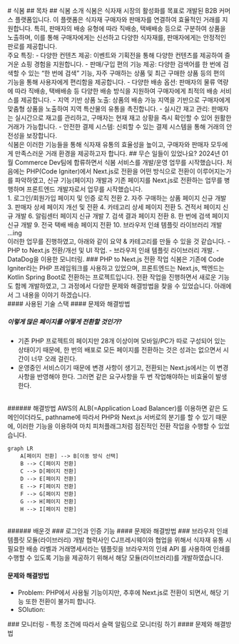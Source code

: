 
<Page>
# 식봄
</Page>

<Page>
## 목차

</Page>

<Page>
## 식봄 소개
 식봄은 식자재 시장의 활성화를 목표로 개발된 B2B 커머스 플랫폼입니다. 이 플랫폼은 식자재 구매자와 판매자를 연결하여 효율적인 거래를 지원합니다. 특히, 판매자의 배송 유형에 따라 직배송, 택배배송 등으로 구분하여 상품을 노출하며, 이를 통해 구매자에게는 신선하고 다양한 식자재를, 판매자에게는 안정적인 판로를 제공합니다.
<br />
주요 특징:
- 다양한 컨텐츠 제공: 이벤트와 기획전을 통해 다양한 컨텐츠를 제공하여 즐거운 쇼핑 경험을 지원합니다.
- 판매/구입 편의 기능 제공: 다양한 검색어를 한 번에 검색할 수 있는 “한 번에 검색” 기능, 자주 구매하는 상품 및 최근 구매한 상품 등의 편의 기능을 통해 사용자에게 편리함을 제공합니다.
- 다양한 배송 옵션: 판매자의 물류 역량에 따라 직배송, 택배배송 등 다양한 배송 방식을 지원하여 구매자에게 최적의 배송 서비스를 제공합니다.
- 지역 기반 상품 노출: 상품의 배송 가능 지역을 기반으로 구매자에게 맞춤형 상품을 노출하여 지역 특산물의 유통을 촉진합니다.
- 실시간 재고 관리: 판매자는 실시간으로 재고를 관리하고, 구매자는 현재 재고 상황을 즉시 확인할 수 있어 원활한 거래가 가능합니다.
- 안전한 결제 시스템: 신뢰할 수 있는 결제 시스템을 통해 거래의 안전성을 보장합니다.
<br />
식봄은 이러한 기능들을 통해 식자재 유통의 효율성을 높이고, 구매자와 판매자 모두에게 만족스러운 거래 환경을 제공하고자 합니다.

</Page>

<Page>
## 무슨 일들이 있었나요?
2024년 01월 Commerce Dev팀에 합류하면서 식봄 서비스를 개발/운영 업무를 시작했습니다.
처음에는 PHP(Code Igniter)에서 Next.js로 전환을 어떤 방식으로 전환이 이루어지는가를 파악하였고, 
신규 기능(페이지) 개발과 기존 페이지를 Next.js로 전환하는 업무를 병행하며 프론트엔드 개발자로서 업무를 시작했습니다.
<br />
1. 로그인/회원가입 페이지 및 인증 로직 전환
2. 자주 구매하는 상품 페이지 신규 개발
3. 판매자 상세 페이지 개선 및 전환
4. 카테고리 상세 페이지 전환
5. 견적서 페이지 신규 개발
6. 알림센터 페이지 신규 개발
7. 검색 결과 페이지 전환
8. 한 번에 검색 페이지 신규 개발
9. 전국 택배 배송 페이지 전환
10. 브라우저 인쇄 템플릿 라이브러리 개발     
...ing
<br />
이러한 업무를 진행하였고, 아래와 같이 요약 & 카테고리를 만들 수 있을 것 같습니다.
- PHP to Next.js 전환/개선 및 UI 작업.
- 브라우저 인쇄 템플릿 라이브러리 개발.
- DataDog을 이용한 모니터링.

</Page>

<Page>
### PHP to Next.js 전환 작업
식봄은 기존에 Code Igniter라는 PHP 프레임워크를 사용하고 있었으며, 프론트엔드는 Next.js, 백엔드는 Kotlin Spring Boot로 전환하는 프로젝트입니다.
전환 작업을 진행하면서 새로운 기능도 함께 개발하였고, 그 과정에서 다양한 문제와 해결방법을 찾을 수 있었습니다. 아래에서 그 내용을 이야기 하겠습니다.
<br />
#### 사용된 기술 스택

</Page>

<Page>
#### 문제와 해결방법

##### 이렇게 많은 페이지를 어떻게 전환할 것인가?
- 기존 PHP 프로젝트의 페이지만 28개 이상이며 모바일/PC가 따로 구성되어 있는 상태이기 때문에,
     한 번의 배포로 모든 페이지를 전환하는 것은 성과는 없으면서 시간이 너무 오래 걸린다.
- 운영중인 서비스이기 때문에 변경 사항이 생기고, 전환되는 Next.js에서는 이 변경 사항을 반영해야 한다. 
    그러면 같은 요구사항을 두 번 작업해야하는 비효율이 발생한다.
<br />
###### 해결방법
AWS의 ALB(=Application Load Balancer)를 이용하면 같은 도메인이더라도, pathname에 따라서 PHP와 Next.js 서버로의 분기를 할 수 있기 때문에,
 이러한 기능을 이용하여 마치 피처플래그처럼 점진적인 전환 작업을 수행할 수 있었습니다.

```mermaid
graph LR
    A[페이지 전환] --> B[이동 방식 선택]
    B --> C[페이지 전환]
    C --> D[페이지 전환]
    D --> E[페이지 전환]
    E --> F[페이지 전환]
    F --> G[페이지 전환]
    G --> H[페이지 전환]
    H --> I[페이지 전환]
```

<br />
###### 배운것
</Page>




<Page>
### 로그인과 인증 기능
#### 문제와 해결방법

</Page>

<Page>
### 브라우저 인쇄 템플릿 모듈(라이브러리) 개발
협력사인 CJ프레시웨이와 협업을 위해서 식자재 유통 시 필요한 배송 라벨과 거래명세서라는 템플릿을 브라우저의 인쇄 API 를 사용하여 인쇄를 수행할 수 있도록 기능을 제공하기 위해서 해당 모듈(라이브러리)를 개발하였습니다.

#### 문제와 해결방법 
- Problem: PHP에서 사용될 기능이지만, 추후에 Next.js로 전환이 되면서, 해당 기능 또한 전환이 불가피 합니다.
- SOlution: 

</Page>

<Page>
### 모니터링
- 특정 조건에 따라서 슬랙 알림으로 모니터링 하기
#### 문제와 해결방법 

</Page>
